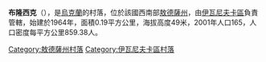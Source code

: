 {{coord|46|51|48|N|30|26|28|E|scale:30000|display=title}}

'''布隆西克'''（{{lang-uk|Блонське}}），是[[烏克蘭|烏克蘭]]的村落，位於該國西南部[[敖德薩州|敖德薩州]]，由[[伊瓦尼夫卡區|伊瓦尼夫卡區]]負責管轄，始建於1964年，面積0.19平方公里，海拔高度49米，2001年人口165，人口密度每平方公里859.38人。

{{DEFAULTSORT:Блонське}}
[[Category:敖德薩州村落|Category:敖德薩州村落]]
[[Category:伊瓦尼夫卡區村落|Category:伊瓦尼夫卡區村落]]


{{Odessa-geo-stub}}